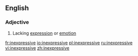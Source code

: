 ==English==

===Adjective===
{{en-adj}}

# Lacking [[expression]] or [[emotion]]

[[fr:inexpressive]]
[[io:inexpressive]]
[[pl:inexpressive]]
[[ru:inexpressive]]
[[vi:inexpressive]]
[[zh:inexpressive]]